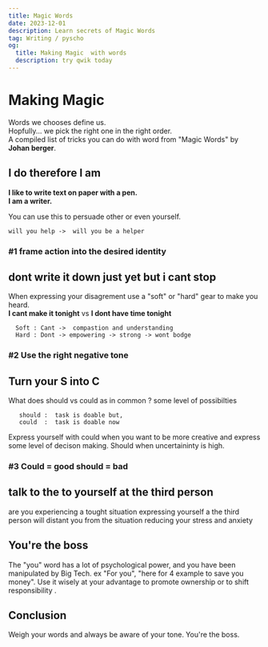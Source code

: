 ```yaml
---
title: Magic Words
date: 2023-12-01
description: Learn secrets of Magic Words
tag: Writing / pyscho
og:
  title: Making Magic  with words
  description: try qwik today
---
```


# Making Magic
Words we chooses define us. <br/> Hopfully... we pick the right one in the right order.<br/>
A compiled list of  tricks you  can do with word from "Magic Words" by **Johan berger**.

## I do therefore I am
 **I  like to write text on paper with a pen.** <br/>
 **I am a writer.** <br/>

You can use this to persuade other or even yourself.
```text
will you help ->  will you be a helper
```
###  #1 frame action into the desired identity



## dont write it down just yet but i cant stop
When expressing  your disagrement  use a  "soft" or "hard" gear to make you heard.<br/>
**I cant make it tonight** vs  **I dont have time tonight**
```text
  Soft : Cant ->  compastion and understanding
  Hard : Dont -> empowering -> strong -> wont bodge
  ```
  ### #2 Use the right negative tone

  ## Turn your S into C
What  does should vs could  as in common ?  some level of  possibilties
```text
   should :  task is doable but,
   could  :  task is doable now
```
Express yourself with could when you want to be more creative and express some level of decison making. Should when uncertaininty is high.

### #3 Could = good  should = bad

##  talk to the   to yourself at the  third person
are you experiencing a tought situation  expressing yourself a the third person
will distant you from the situation  reducing your stress and anxiety

## You're the boss
The "you" word has a lot of psychological power, and you have been manipulated by Big Tech. ex "For you", "here  for 4 example to save you money".
Use it wisely at your advantage to promote ownership or  to shift responsibility .
## Conclusion
Weigh your words and always be aware of your tone. You're the boss.<br/>

